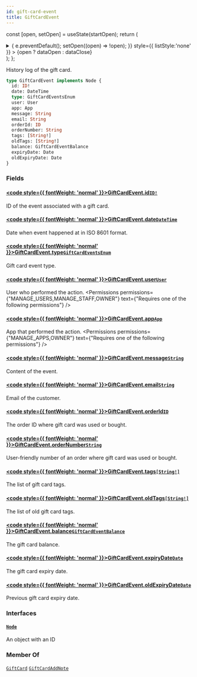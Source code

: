 ```yaml
---
id: gift-card-event
title: GiftCardEvent
---
```






const [open, setOpen] = useState(startOpen);
return (
<details {...(open ? { open: true } : {})} className="details" style={{ border:'none', boxShadow:'none', background:'var(--ifm-background-color)' }}>
<summary
onClick={(e) => {
e.preventDefault();
setOpen((open) => !open);
}}
style={{ listStyle:'none' }} >
{open ? dataOpen : dataClose}
</summary>
{open && children}
</details>
);
};

History log of the gift card.

```graphql
type GiftCardEvent implements Node {
  id: ID!
  date: DateTime
  type: GiftCardEventsEnum
  user: User
  app: App
  message: String
  email: String
  orderId: ID
  orderNumber: String
  tags: [String!]
  oldTags: [String!]
  balance: GiftCardEventBalance
  expiryDate: Date
  oldExpiryDate: Date
}
```

### Fields

#### [<code style={{ fontWeight: 'normal' }}>GiftCardEvent.<b>id</b></code>](#)<Bullet />[`ID!`](../../../api-reference/miscellaneous/scalars/id.mdx) <Badge class="badge badge--secondary" text="non-null"/> <Badge class="badge badge--secondary" text="scalar"/> <Badge class="badge badge--secondary" text="miscellaneous"/>

ID of the event associated with a gift card.

#### [<code style={{ fontWeight: 'normal' }}>GiftCardEvent.<b>date</b></code>](#)<Bullet />[`DateTime`](../../../api-reference/miscellaneous/scalars/date-time.mdx) <Badge class="badge badge--secondary" text="scalar"/> <Badge class="badge badge--secondary" text="miscellaneous"/>

Date when event happened at in ISO 8601 format.

#### [<code style={{ fontWeight: 'normal' }}>GiftCardEvent.<b>type</b></code>](#)<Bullet />[`GiftCardEventsEnum`](../../../api-reference/gift-cards/enums/gift-card-events-enum.mdx) <Badge class="badge badge--secondary" text="enum"/> <Badge class="badge badge--secondary" text="gift-cards"/>

Gift card event type.

#### [<code style={{ fontWeight: 'normal' }}>GiftCardEvent.<b>user</b></code>](#)<Bullet />[`User`](../../../api-reference/users/objects/user.mdx) <Badge class="badge badge--secondary" text="object"/> <Badge class="badge badge--secondary" text="users"/>

User who performed the action. 
<Permissions permissions={"MANAGE_USERS,MANAGE_STAFF,OWNER"} text={"Requires one of the following permissions"} />


#### [<code style={{ fontWeight: 'normal' }}>GiftCardEvent.<b>app</b></code>](#)<Bullet />[`App`](../../../api-reference/apps/objects/app.mdx) <Badge class="badge badge--secondary" text="object"/> <Badge class="badge badge--secondary" text="apps"/>

App that performed the action. 
<Permissions permissions={"MANAGE_APPS,OWNER"} text={"Requires one of the following permissions"} />


#### [<code style={{ fontWeight: 'normal' }}>GiftCardEvent.<b>message</b></code>](#)<Bullet />[`String`](../../../api-reference/miscellaneous/scalars/string.mdx) <Badge class="badge badge--secondary" text="scalar"/> <Badge class="badge badge--secondary" text="miscellaneous"/>

Content of the event.

#### [<code style={{ fontWeight: 'normal' }}>GiftCardEvent.<b>email</b></code>](#)<Bullet />[`String`](../../../api-reference/miscellaneous/scalars/string.mdx) <Badge class="badge badge--secondary" text="scalar"/> <Badge class="badge badge--secondary" text="miscellaneous"/>

Email of the customer.

#### [<code style={{ fontWeight: 'normal' }}>GiftCardEvent.<b>orderId</b></code>](#)<Bullet />[`ID`](../../../api-reference/miscellaneous/scalars/id.mdx) <Badge class="badge badge--secondary" text="scalar"/> <Badge class="badge badge--secondary" text="miscellaneous"/>

The order ID where gift card was used or bought.

#### [<code style={{ fontWeight: 'normal' }}>GiftCardEvent.<b>orderNumber</b></code>](#)<Bullet />[`String`](../../../api-reference/miscellaneous/scalars/string.mdx) <Badge class="badge badge--secondary" text="scalar"/> <Badge class="badge badge--secondary" text="miscellaneous"/>

User-friendly number of an order where gift card was used or bought.

#### [<code style={{ fontWeight: 'normal' }}>GiftCardEvent.<b>tags</b></code>](#)<Bullet />[`[String!]`](../../../api-reference/miscellaneous/scalars/string.mdx) <Badge class="badge badge--secondary" text="list"/> <Badge class="badge badge--secondary" text="scalar"/> <Badge class="badge badge--secondary" text="miscellaneous"/>

The list of gift card tags.

#### [<code style={{ fontWeight: 'normal' }}>GiftCardEvent.<b>oldTags</b></code>](#)<Bullet />[`[String!]`](../../../api-reference/miscellaneous/scalars/string.mdx) <Badge class="badge badge--secondary" text="list"/> <Badge class="badge badge--secondary" text="scalar"/> <Badge class="badge badge--secondary" text="miscellaneous"/>

The list of old gift card tags.

#### [<code style={{ fontWeight: 'normal' }}>GiftCardEvent.<b>balance</b></code>](#)<Bullet />[`GiftCardEventBalance`](../../../api-reference/gift-cards/objects/gift-card-event-balance.mdx) <Badge class="badge badge--secondary" text="object"/> <Badge class="badge badge--secondary" text="gift-cards"/>

The gift card balance.

#### [<code style={{ fontWeight: 'normal' }}>GiftCardEvent.<b>expiryDate</b></code>](#)<Bullet />[`Date`](../../../api-reference/miscellaneous/scalars/date.mdx) <Badge class="badge badge--secondary" text="scalar"/> <Badge class="badge badge--secondary" text="miscellaneous"/>

The gift card expiry date.

#### [<code style={{ fontWeight: 'normal' }}>GiftCardEvent.<b>oldExpiryDate</b></code>](#)<Bullet />[`Date`](../../../api-reference/miscellaneous/scalars/date.mdx) <Badge class="badge badge--secondary" text="scalar"/> <Badge class="badge badge--secondary" text="miscellaneous"/>

Previous gift card expiry date.

### Interfaces

#### [`Node`](../../../api-reference/miscellaneous/interfaces/node.mdx) <Badge class="badge badge--secondary" text="interface"/> <Badge class="badge badge--secondary" text="miscellaneous"/>

An object with an ID

### Member Of

[`GiftCard`](../../../api-reference/gift-cards/objects/gift-card.mdx) <Badge class="badge badge--secondary" text="object"/><Bullet />[`GiftCardAddNote`](../../../api-reference/gift-cards/objects/gift-card-add-note.mdx) <Badge class="badge badge--secondary" text="object"/>

